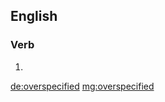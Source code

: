 ==English==

===Verb===
{{head|en|verb form}}

# {{en-past of|overspecify}}

[[de:overspecified]]
[[mg:overspecified]]